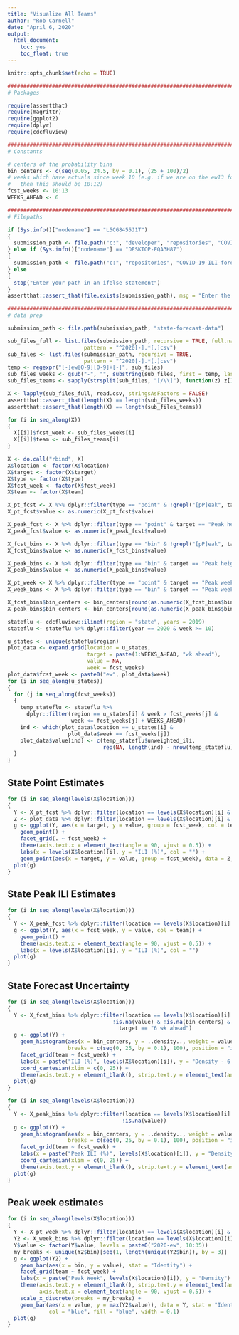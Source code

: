 ---
title: "Visualize All Teams"
author: "Rob Carnell"
date: "April 6, 2020"
output: 
  html_document: 
    toc: yes
    toc_float: true
---

```{r setup, include=FALSE}
knitr::opts_chunk$set(echo = TRUE)

################################################################################
# Packages

require(assertthat)
require(magrittr)
require(ggplot2)
require(dplyr)
require(cdcfluview)

################################################################################
# Constants

# centers of the probability bins
bin_centers <- c(seq(0.05, 24.5, by = 0.1), (25 + 100)/2)
# weeks which have actuals since week 10 (e.g. if we are on the ew13 forecast
#   then this should be 10:12)
fcst_weeks <- 10:13
WEEKS_AHEAD <- 6

################################################################################
# Filepaths

if (Sys.info()["nodename"] == "L5CG8455J1T")
{
  submission_path <- file.path("c:", "developer", "repositories", "COVID-19-ILI-forecasting-submissions")
} else if (Sys.info()["nodename"] == "DESKTOP-EQA3H87")
{
  submission_path <- file.path("c:", "repositories", "COVID-19-ILI-forecasting-submissions-bc")
} else
{
  stop("Enter your path in an ifelse statement")
}
assertthat::assert_that(file.exists(submission_path), msg = "Enter the path to your repo checkout")

################################################################################
# data prep

submission_path <- file.path(submission_path, "state-forecast-data")

sub_files_full <- list.files(submission_path, recursive = TRUE, full.names = TRUE,
                        pattern = "^2020[-].*[.]csv")
sub_files <- list.files(submission_path, recursive = TRUE, 
                        pattern = "^2020[-].*[.]csv")
temp <- regexpr("[-]ew[0-9][0-9]+[-]", sub_files)
sub_files_weeks <- gsub("-", "", substring(sub_files, first = temp, last = temp + attr(temp, "match.length") - 1))
sub_files_teams <- sapply(strsplit(sub_files, "[/\\]"), function(z) z[1], USE.NAMES = FALSE)

X <- lapply(sub_files_full, read.csv, stringsAsFactors = FALSE)
assertthat::assert_that(length(X) == length(sub_files_weeks))
assertthat::assert_that(length(X) == length(sub_files_teams))

for (i in seq_along(X))
{
  X[[i]]$fcst_week <- sub_files_weeks[i]
  X[[i]]$team <- sub_files_teams[i]
}

X <- do.call("rbind", X)
X$location <- factor(X$location)
X$target <- factor(X$target)
X$type <- factor(X$type)
X$fcst_week <- factor(X$fcst_week)
X$team <- factor(X$team)

X_pt_fcst <- X %>% dplyr::filter(type == "point" & !grepl("[pP]eak", target))
X_pt_fcst$value <- as.numeric(X_pt_fcst$value)

X_peak_fcst <- X %>% dplyr::filter(type == "point" & target == "Peak height")
X_peak_fcst$value <- as.numeric(X_peak_fcst$value)

X_fcst_bins <- X %>% dplyr::filter(type == "bin" & !grepl("[pP]eak", target))
X_fcst_bins$value <- as.numeric(X_fcst_bins$value)

X_peak_bins <- X %>% dplyr::filter(type == "bin" & target == "Peak height")
X_peak_bins$value <- as.numeric(X_peak_bins$value)

X_pt_week <- X %>% dplyr::filter(type == "point" & target == "Peak week")
X_week_bins <- X %>% dplyr::filter(type == "bin" & target == "Peak week")

X_fcst_bins$bin_centers <- bin_centers[round(as.numeric(X_fcst_bins$bin) / 0.1, 0) + 1]
X_peak_bins$bin_centers <- bin_centers[round(as.numeric(X_peak_bins$bin) / 0.1, 0) + 1]

stateflu <- cdcfluview::ilinet(region = "state", years = 2019)
stateflu <- stateflu %>% dplyr::filter(year == 2020 & week >= 10)

u_states <- unique(stateflu$region)
plot_data <- expand.grid(location = u_states,
                         target = paste(1:WEEKS_AHEAD, "wk ahead"),
                         value = NA,
                         week = fcst_weeks)
plot_data$fcst_week <- paste0("ew", plot_data$week)
for (i in seq_along(u_states))
{
  for (j in seq_along(fcst_weeks))
  {
    temp_stateflu <- stateflu %>% 
      dplyr::filter(region == u_states[i] & week > fcst_weeks[j] &
                    week <= fcst_weeks[j] + WEEKS_AHEAD)
    ind <- which(plot_data$location == u_states[i] &
                   plot_data$week == fcst_weeks[j])
    plot_data$value[ind] <- c(temp_stateflu$unweighted_ili, 
                              rep(NA, length(ind) - nrow(temp_stateflu)))
  }
}

```

## State Point Estimates

```{r state_point, echo=FALSE}
for (i in seq_along(levels(X$location)))
{
  Y <- X_pt_fcst %>% dplyr::filter(location == levels(X$location)[i] & !is.na(value))
  Z <- plot_data %>% dplyr::filter(location == levels(X$location)[i] & !is.na(value))
  g <- ggplot(Y, aes(x = target, y = value, group = fcst_week, col = team)) +
    geom_point() +
    facet_grid(. ~ fcst_week) +
    theme(axis.text.x = element_text(angle = 90, vjust = 0.5)) +
    labs(x = levels(X$location)[i], y = "ILI (%)", col = "") +
    geom_point(aes(x = target, y = value, group = fcst_week), data = Z, col = "black")
  plot(g)
}
```

## State Peak ILI Estimates

```{r state_peak, echo=FALSE}
for (i in seq_along(levels(X$location)))
{
  Y <- X_peak_fcst %>% dplyr::filter(location == levels(X$location)[i] & !is.na(value))
  g <- ggplot(Y, aes(x = fcst_week, y = value, col = team)) +
    geom_point() +
    theme(axis.text.x = element_text(angle = 90, vjust = 0.5)) +
    labs(x = levels(X$location)[i], y = "ILI (%)", col = "")
  plot(g)
}
```

## State Forecast Uncertainty

```{r state_forecast_unc, echo=FALSE}
for (i in seq_along(levels(X$location)))
{
  Y <- X_fcst_bins %>% dplyr::filter(location == levels(X$location)[i] & 
                                 !is.na(value) & !is.na(bin_centers) & 
                                   target == "6 wk ahead")
  g <- ggplot(Y) +
    geom_histogram(aes(x = bin_centers, y = ..density.., weight = value), 
                   breaks = c(seq(0, 25, by = 0.1), 100), position = "identity") +
    facet_grid(team ~ fcst_week) +
    labs(x = paste("ILI (%)", levels(X$location)[i]), y = "Density - 6 wk ahead") +
    coord_cartesian(xlim = c(0, 25)) +
    theme(axis.text.y = element_blank(), strip.text.y = element_text(angle = 0))
  plot(g)
}
```

```{r state_forecast_peak_unc, echo=FALSE}
for (i in seq_along(levels(X$location)))
{
  Y <- X_peak_bins %>% dplyr::filter(location == levels(X$location)[i] & 
                                    !is.na(value))
  g <- ggplot(Y) +
    geom_histogram(aes(x = bin_centers, y = ..density.., weight = value), 
                   breaks = c(seq(0, 25, by = 0.1), 100), position = "identity") +
    facet_grid(team ~ fcst_week) +
    labs(x = paste("Peak ILI (%)", levels(X$location)[i]), y = "Density") +
    coord_cartesian(xlim = c(0, 25)) +
    theme(axis.text.y = element_blank(), strip.text.y = element_text(angle = 0))
  plot(g)
}
```

## Peak week estimates

```{r state_peak_week, echo=FALSE}
for (i in seq_along(levels(X$location)))
{
  Y <- X_pt_week %>% dplyr::filter(location == levels(X$location)[i] & !is.na(value))
  Y2 <- X_week_bins %>% dplyr::filter(location == levels(X$location)[i] & !is.na(value))
  Y$value <- factor(Y$value, levels = paste0("2020-ew", 10:35))
  my_breaks <- unique(Y2$bin)[seq(1, length(unique(Y2$bin)), by = 3)]
  g <- ggplot(Y2) +
    geom_bar(aes(x = bin, y = value), stat = "Identity") +
    facet_grid(team ~ fcst_week) +
    labs(x = paste("Peak Week", levels(X$location)[i]), y = "Density") +
    theme(axis.text.y = element_blank(), strip.text.y = element_text(angle = 0), 
          axis.text.x = element_text(angle = 90, vjust = 0.5)) +
    scale_x_discrete(breaks = my_breaks) +
    geom_bar(aes(x = value, y = max(Y2$value)), data = Y, stat = "Identity", 
             col = "blue", fill = "blue", width = 0.1)
  plot(g)
}
```



